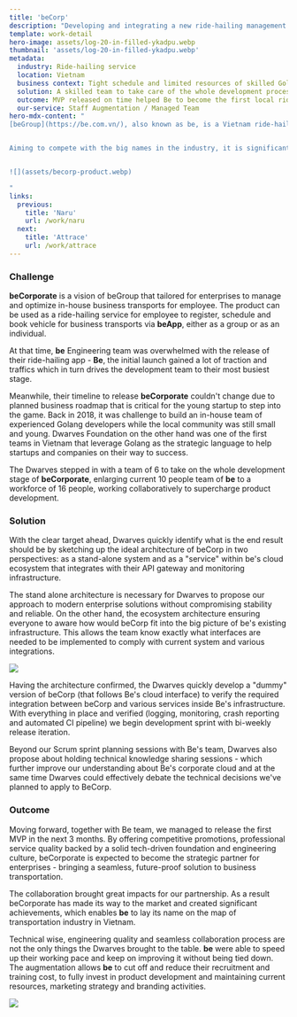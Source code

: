 ```yaml
---
title: 'beCorp'
description: "Developing and integrating a new ride-hailing management platform for enterprises."
template: work-detail
hero-image: assets/log-20-in-filled-ykadpu.webp
thumbnail: 'assets/log-20-in-filled-ykadpu.webp'
metadata:
  industry: Ride-hailing service
  location: Vietnam
  business context: Tight schedule and limited resources of skilled Golang developers
  solution: A skilled team to take care of the whole development process of beCorp
  outcome: MVP released on time helped Be to become the first local ride-hailing service provider
  our-service: Staff Augmentation / Managed Team
hero-mdx-content: "
[beGroup](https://be.com.vn/), also known as be, is a Vietnam ride-hailing app that delivers quality transport services. Developed by BE GROUP Company Ltd, be focuses on 4 kinds of transport services: beBike (bike-hailing service), beCar (car-hailing service), beDelivery (delivery service) and beRental (car rental service). be can be easily recognized due to its signature yellow color, imprints on the driver's jacket, the accompanied helmet, and even the app itself.


Aiming to compete with the big names in the industry, it is significant for be to perfect their services, i.e., become the top-of-mind name when it comes to Vietnamese ride-hailing apps. That means to provide all services of ride-hailing, appear in any possible form of vehicle. Getting the early funding for over 40M US dollar, beGroup was eager to roll out all 4 products by the end of 2018, which means there were only 6 months before the debut.


![](assets/becorp-product.webp)

"
links:
  previous:
    title: 'Naru'
    url: /work/naru
  next:
    title: 'Attrace'
    url: /work/attrace
---
```


### Challenge

**beCorporate** is a vision of beGroup that tailored for enterprises to manage and optimize in-house business transports for employee. The product can be used as a ride-hailing service for employee to register, schedule and book vehicle for business transports via **beApp**, either as a group or as an individual.

At that time, **be** Engineering team was overwhelmed with the release of their ride-hailing app - **Be**, the initial launch gained a lot of traction and traffics which in turn drives the development team to their most busiest stage.

Meanwhile, their timeline to release **beCorporate** couldn't change due to planned business roadmap that is critical for the young startup to step into the game. Back in 2018, it was challenge to build an in-house team of experienced Golang developers while the local community was still small and young. Dwarves Foundation on the other hand was one of the first teams in Vietnam that leverage Golang as the strategic language to help startups and companies on their way to success.

The Dwarves stepped in with a team of 6 to take on the whole development stage of **beCorporate**, enlarging current 10 people team of **be** to a workforce of 16 people, working collaboratively to supercharge product development.

### Solution

With the clear target ahead, Dwarves quickly identify what is the end result should be by sketching up the ideal architecture of beCorp in two perspectives: as a stand-alone system and as a "service" within be's cloud ecosystem that integrates with their API gateway and monitoring infrastructure.

The stand alone architecture is necessary for Dwarves to propose our approach to modern enterprise solutions without compromising stability and reliable. On the other hand, the ecosystem architecture ensuring everyone to aware how would beCorp fit into the big picture of be's existing infrastructure. This allows the team know exactly what interfaces are needed to be implemented to comply with current system and various integrations.

![](assets/be-system-diagram-topright-logo.webp)

Having the architecture confirmed, the Dwarves quickly develop a "dummy" version of beCorp (that follows Be's cloud interface) to verify the required integration between beCorp and various services inside Be's infrastructure. With everything in place and verified (logging, monitoring, crash reporting and automated CI pipeline) we begin development sprint with bi-weekly release iteration.

Beyond our Scrum sprint planning sessions with Be's team, Dwarves also propose about holding technical knowledge sharing sessions - which further improve our understanding about Be's corporate cloud and at the same time Dwarves could effectively debate the technical decisions we've planned to apply to BeCorp.

### Outcome

Moving forward, together with Be team, we managed to release the first MVP in the next 3 months. By offering competitive promotions, professional service quality backed by a solid tech-driven foundation and engineering culture, beCorporate is expected to become the strategic partner for enterprises - bringing a seamless, future-proof solution to business transportation.

The collaboration brought great impacts for our partnership. As a result beCorporate has made its way to the market and created significant achievements, which enables **be** to lay its name on the map of transportation industry in Vietnam.

Technical wise, engineering quality and seamless collaboration process are not the only things the Dwarves brought to the table. **be** were able to speed up their working pace and keep on improving it without being tied down. The augmentation allows **be** to cut off and reduce their recruitment and training cost, to fully invest in product development and maintaining current resources, marketing strategy and branding activities.

![](assets/log-in-success.webp)